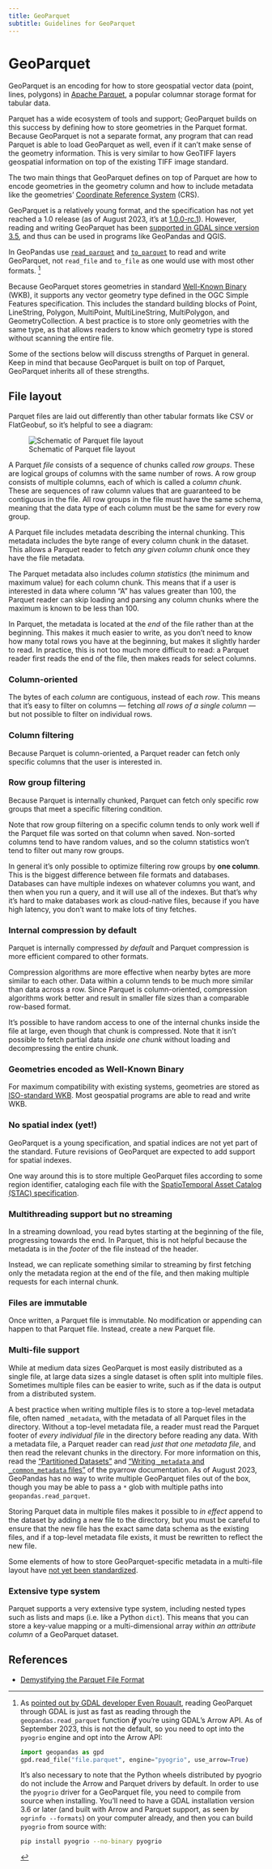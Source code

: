 ```yaml
---
title: GeoParquet
subtitle: Guidelines for GeoParquet
---
```


# GeoParquet

GeoParquet is an encoding for how to store geospatial vector data (point, lines, polygons) in [Apache Parquet](https://parquet.apache.org/), a popular columnar storage format for tabular data.

Parquet has a wide ecosystem of tools and support; GeoParquet builds on this success by defining how to store geometries in the Parquet format. Because GeoParquet is not a separate format, any program that can read Parquet is able to load GeoParquet as well, even if it can't make sense of the geometry information. This is very similar to how GeoTIFF layers geospatial information on top of the existing TIFF image standard.

The two main things that GeoParquet defines on top of Parquet are how to encode geometries in the geometry column and how to include metadata like the geometries' [Coordinate Reference System](https://en.wikipedia.org/wiki/Spatial_reference_system) (CRS).

GeoParquet is a relatively young format, and the specification has not yet reached a 1.0 release (as of August 2023, it's at [1.0.0-rc.1](https://github.com/opengeospatial/geoparquet/releases/tag/v1.0.0-rc.1)). However, reading and writing GeoParquet has been [supported in GDAL since version 3.5](https://gdal.org/drivers/vector/parquet.html), and thus can be used in programs like GeoPandas and QGIS.

::: {.callout-warning}

In GeoPandas use [`read_parquet`](https://geopandas.org/en/stable/docs/reference/api/geopandas.read_parquet.html) and [`to_parquet`](https://geopandas.org/en/stable/docs/reference/api/geopandas.GeoDataFrame.to_parquet.html) to read and write GeoParquet, not `read_file` and `to_file` as one would use with most other formats. [^parquet-via-gdal]

:::



Because GeoParquet stores geometries in standard [Well-Known Binary](https://en.wikipedia.org/wiki/Well-known_text_representation_of_geometry#Well-known_binary) (WKB), it supports any vector geometry type defined in the OGC Simple Features specification. This includes the standard building blocks of Point, LineString, Polygon, MultiPoint, MultiLineString, MultiPolygon, and GeometryCollection. A best practice is to store only geometries with the same type, as that allows readers to know which geometry type is stored without scanning the entire file.

Some of the sections below will discuss strengths of Parquet in general. Keep in mind that because GeoParquet is built on top of Parquet, GeoParquet inherits all of these strengths.

## File layout

Parquet files are laid out differently than other tabular formats like CSV or FlatGeobuf, so it's helpful to see a diagram:

![Schematic of Parquet file layout](../images/geoparquet_layout.png)

A Parquet _file_ consists of a sequence of chunks called _row groups_. These are logical groups of columns with the same number of rows. A row group consists of multiple columns, each of which is called a _column chunk_. These are sequences of raw column values that are guaranteed to be contiguous in the file. All row groups in the file must have the same schema, meaning that the data type of each column must be the same for every row group.

A Parquet file includes metadata describing the internal chunking. This metadata includes the byte range of every column chunk in the dataset. This allows a Parquet reader to fetch _any given column chunk_ once they have the file metadata.

The Parquet metadata also includes _column statistics_ (the minimum and maximum value) for each column chunk. This means that if a user is interested in data where column "A" has values greater than 100, the Parquet reader can skip loading and parsing any column chunks where the maximum is known to be less than 100.

In Parquet, the metadata is located at the _end_ of the file rather than at the beginning. This makes it much easier to write, as you don't need to know how many total rows you have at the beginning, but makes it slightly harder to read. In practice, this is not too much more difficult to read: a Parquet reader first reads the end of the file, then makes reads for select columns.

### Column-oriented

The bytes of each _column_ are contiguous, instead of each _row_. This means that it's easy to filter on columns — fetching _all rows of a single column_ — but not possible to filter on individual rows.

### Column filtering

Because Parquet is column-oriented, a Parquet reader can fetch only specific columns that the user is interested in.

### Row group filtering

Because Parquet is internally chunked, Parquet can fetch only specific row groups that meet a specific filtering condition.

Note that row group filtering on a specific column tends to only work well if the Parquet file was sorted on that column when saved. Non-sorted columns tend to have random values, and so the column statistics won't tend to filter out many row groups.

::: {.callout-note}

In general it's only possible to optimize filtering row groups by **one column**. This is the biggest difference between file formats and databases. Databases can have multiple indexes on whatever columns you want, and then when you run a query, and it will use all of the indexes. But that's why it's hard to make databases work as cloud-native files, because if you have high latency, you don't want to make lots of tiny fetches.

:::

### Internal compression by default

Parquet is internally compressed _by default_ and Parquet compression is more efficient compared to other formats.

Compression algorithms are more effective when nearby bytes are more similar to each other. Data within a column tends to be much more similar than data across a row. Since Parquet is column-oriented, compression algorithms work better and result in smaller file sizes than a comparable row-based format.

It's possible to have random access to one of the internal chunks inside the file at large, even though that chunk is compressed. Note that it isn't possible to fetch partial data _inside one chunk_ without loading and decompressing the entire chunk.

### Geometries encoded as Well-Known Binary

For maximum compatibility with existing systems, geometries are stored as [ISO-standard WKB](https://github.com/opengeospatial/geoparquet/blob/main/format-specs/geoparquet.md#encoding). Most geospatial programs are able to read and write WKB.

### No spatial index (yet!)

GeoParquet is a young specification, and spatial indices are not yet part of the standard. Future revisions of GeoParquet are expected to add support for spatial indexes.

One way around this is to store multiple GeoParquet files according to some region identifier, cataloging each file with the [SpatioTemporal Asset Catalog (STAC) specification](https://stacspec.org).

### Multithreading support but no streaming

In a streaming download, you read bytes starting at the beginning of the file, progressing towards the end. In Parquet, this is not helpful because the metadata is in the _footer_ of the file instead of the header.

Instead, we can replicate something similar to streaming by first fetching only the metadata region at the end of the file, and then making multiple requests for each internal chunk.

### Files are immutable

Once written, a Parquet file is immutable. No modification or appending can happen to that Parquet file. Instead, create a new Parquet file.

### Multi-file support

While at medium data sizes GeoParquet is most easily distributed as a single file, at large data sizes a single dataset is often split into multiple files. Sometimes multiple files can be easier to write, such as if the data is output from a distributed system.

A best practice when writing multiple files is to store a top-level metadata file, often named `_metadata`, with the metadata of all Parquet files in the directory. Without a top-level metadata file, a reader must read the Parquet footer of _every individual file_ in the directory before reading any data. With a metadata file, a Parquet reader can read _just that one metadata file_, and then read the relevant chunks in the directory. For more information on this, read the ["Partitioned Datasets"](https://arrow.apache.org/docs/python/parquet.html#partitioned-datasets-multiple-files) and ["Writing `_metadata` and `_common_metadata` files"](https://arrow.apache.org/docs/python/parquet.html#writing-metadata-and-common-metadata-files) of the pyarrow documentation. As of August 2023, GeoPandas has no way to write multiple GeoParquet files out of the box, though you may be able to pass a `*` glob with multiple paths into `geopandas.read_parquet`.

Storing Parquet data in multiple files makes it possible to _in effect_ append to the dataset by adding a new file to the directory, but you must be careful to ensure that the new file has the exact same data schema as the existing files, and if a top-level metadata file exists, it must be rewritten to reflect the new file.

Some elements of how to store GeoParquet-specific metadata in a multi-file layout have [not yet been standardized](https://github.com/opengeospatial/geoparquet/issues/79).

### Extensive type system

Parquet supports a very extensive type system, including nested types such as lists and maps (i.e. like a Python `dict`). This means that you can store a key-value mapping or a multi-dimensional array _within an attribute column_ of a GeoParquet dataset.

## References

- [Demystifying the Parquet File Format](https://towardsdatascience.com/demystifying-the-parquet-file-format-13adb0206705)

<!-- Footnotes: -->

[^parquet-via-gdal]: As [pointed out by GDAL developer Even Rouault](https://github.com/rocker-org/rocker-versioned2/pull/692#issuecomment-1703201670), reading GeoParquet through GDAL is just as fast as reading through the `geopandas.read_parquet` function **_if_** you're using GDAL's Arrow API. As of September 2023, this is not the default, so you need to opt into the `pyogrio` engine and opt into the Arrow API:

    ```py
    import geopandas as gpd
    gpd.read_file("file.parquet", engine="pyogrio", use_arrow=True)
    ```

    It's also necessary to note that the Python wheels distributed by pyogrio do
    not include the Arrow and Parquet drivers by default. In order to use the
    `pyogrio` driver for a GeoParquet file, you need to compile from source when
    installing. You'll need to have a GDAL installation version 3.6 or later
    (and built with Arrow and Parquet support, as seen by `ogrinfo --formats`)
    on your computer already, and then you can build `pyogrio` from source with:

    ```bash
    pip install pyogrio --no-binary pyogrio
    ```
